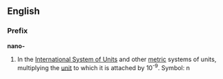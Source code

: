 ==English==
===Prefix===
'''nano-'''

#In the [[International System of Units]] and other [[metric]] systems of units, multiplying the [[unit]] to which it is attached by 10<sup>-9</sup>. Symbol: n